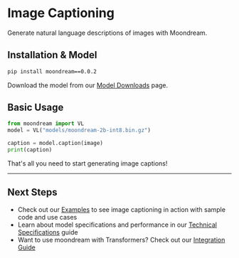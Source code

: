 # Image Captioning

Generate natural language descriptions of images with Moondream.

## Installation & Model

~~~bash
pip install moondream==0.0.2
~~~

Download the model from our [Model Downloads](/model-downloads) page.

## Basic Usage

~~~python
from moondream import VL
model = VL("models/moondream-2b-int8.bin.gz")

caption = model.caption(image)
print(caption)
~~~

That's all you need to start generating image captions!

---

## Next Steps

- Check out our [Examples](/cookbook/basic-usage) to see image captioning in action with sample code and use cases
- Learn about model specifications and performance in our [Technical Specifications](/technical-specifications) guide
- Want to use moondream with Transformers? Check out our [Integration Guide](/advanced/transformers)
